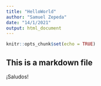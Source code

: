 ```yaml
---
title: "HelloWorld"
author: "Samuel Zepeda"
date: "14/1/2021"
output: html_document
---
```


```r
knitr::opts_chunk$set(echo = TRUE)
```

## This is a markdown file

¡Saludos!

